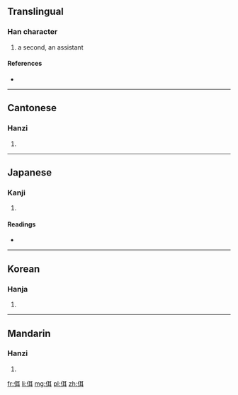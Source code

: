 ==Translingual==

===Han character===
{{Han char|rn=9|rad=人|as=06|sn=8|four=2124<sub>0</sub>|canj=人尸十 (OSJ)|ids=⿰[[亻]][[耳]]}}

# a second, an assistant

====References====
* {{Han ref|kx=0100.210|dkj=00560|dj=0212.160|hdz=10144.030|uh=4F74|ud=20340|bh=CBB9|bd=52153}}

----

==Cantonese==

===Hanzi===
{{yue-hanzi|jyut=|y=noi6, yi6}}

# {{defn|lang=yue|sort=人06}}

----

==Japanese==

===Kanji===
{{ja-kanji|grade=|rs=人06}}

# {{defn|lang=ja|sort=人06}}

====Readings====
* {{ja-readings|on=[[じ]] (ji), [[に]] (ni), [[だい]] (dai), [[ない]] (nai)|kun=[[たすけ]] (tasuke), [[そひ]] (sohi), [[ならぶ]] (narabu), [[おる]] (oru), [[つぐ]] (tsugu)}}

----

==Korean==

===Hanja===
{{ko-hanja|hangeul=이|rv=i|mr=i}}

# {{defn|lang=ko|sort=人06}}

----

==Mandarin==

===Hanzi===
{{cmn-hanzi|pin=[[èr]] ([[er4]])|wg=erh<sup>4</sup>}}

# {{defn|lang=cmn|sort=人06}}

[[fr:佴]]
[[li:佴]]
[[mg:佴]]
[[pl:佴]]
[[zh:佴]]